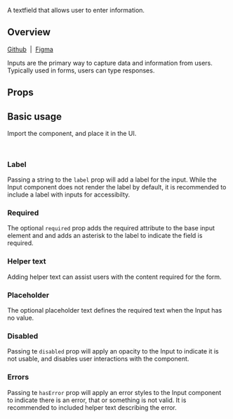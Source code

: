 
<Meta of={InputStories} />

<Title>Input</Title>

<Subtitle>A textfield that allows user to enter information.</Subtitle>

<Canvas of={InputStories.Default} sourceState="shown" />

## Overview

[Github](https://github.com/recondesigns/be-ubiquitous/tree/main/src/components/Input)
&nbsp;|&nbsp;
[Figma](https://www.figma.com/design/oEgm5fOGH5sZg86NnViCvo/Components?node-id=67-115&t=biW5RVaCBvNirs7P-1)

Inputs are the primary way to capture data and information from users. Typically used in forms, users can
type responses.

## Props

<ArgTypes />

## Basic usage

Import the component, and place it in the UI.

```js
import { Input } from "ubiq-ui"
```

### Label

Passing a string to the `label` prop will add a label for the input.
While the Input component does not render the label by default, it is
recommended to include a label with inputs for accessibilty.

<Canvas of={InputStories.Label} />

### Required

The optional `required` prop adds the required attribute to the base input element and
and adds an asterisk to the label to indicate the field is required.

<Canvas of={InputStories.Required} />

### Helper text

Adding helper text can assist users with the content required for the form.

<Canvas of={InputStories.HelpText} />

### Placeholder

The optional placeholder text defines the required text when the Input has no value.

<Canvas of={InputStories.Placeholder} />

### Disabled

Passing te `disabled` prop will apply an opacity to the Input to indicate it is not usable, and disables user interactions with the component.

<Canvas of={InputStories.Disabled} />

### Errors

Passing te `hasError` prop will apply an error styles to the Input component to indicate there is an error, that or something is not valid.
It is recommended to included helper text describing the error.

<Canvas of={InputStories.Errors} />
